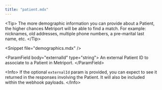 ```yaml
---
title: "patient.mdx"
---
```


&lt;Tip&gt;
  The more demographic information you can provide about a Patient, the higher chances Metriport will be
  able to find a match. For example: nicknames, old addresses, multiple phone numbers, a pre-marital
  last name, etc.
&lt;/Tip&gt;

&lt;Snippet file="demographics.mdx" /&gt;

&lt;ParamField body="externalId" type="string"&gt;
  An external Patient ID to associate to a Patient in Metriport.
&lt;/ParamField&gt;

&lt;Info&gt;
  If the optional `externalId` param is provided, you can expect to see it returned in the responses
  involving the Patient. It will also be included within the webhook payloads.
&lt;/Info&gt;
